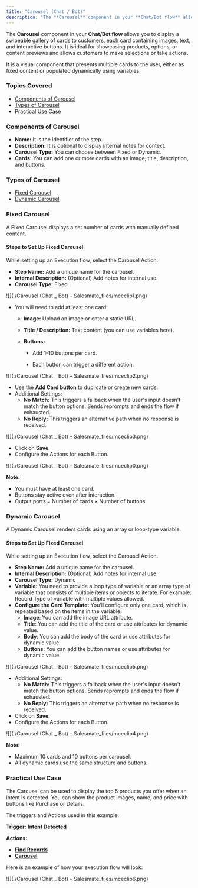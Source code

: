 ```yaml
---
title: "Carousel (Chat / Bot)"
description: "The **Carousel** component in your **Chat/Bot flow** allows you to display a swipeable gallery of cards to customers, each card containing images, tex..."
---
```


The **Carousel** component in your **Chat/Bot flow** allows you to display a swipeable gallery of cards to customers, each card containing images, text, and interactive buttons. It is ideal for showcasing products, options, or content previews and allows customers to make selections or take actions.

It is a visual component that presents multiple cards to the user, either as fixed content or populated dynamically using variables.

### Topics Covered

*   [Components of Carousel](https://support.salesmate.io/hc/en-us/articles/45879855107353-Carousel-Chat-Bot#h_01JW7AN1ZX8EKE5CG5E60N9SEF)
*   [Types of Carousel](https://support.salesmate.io/hc/en-us/articles/45879855107353-Carousel-Chat-Bot#h_01JW7AT605NQAZJTZ3EK1DGDCZ)
*   [Practical Use Case](https://support.salesmate.io/hc/en-us/articles/45879855107353-Carousel-Chat-Bot#h_01JW7F2ZVG09CQVZ8TKRBFEMXQ)

### Components of Carousel

*   **Name:** It is the identifier of the step.
*   **Description:** It is optional to display internal notes for context.
*   **Carousel Type:** You can choose between Fixed or Dynamic.
*   **Cards:** You can add one or more cards with an image, title, description, and buttons.

### Types of Carousel

*   [Fixed Carousel](https://support.salesmate.io/hc/en-us/articles/45879855107353-Carousel-Chat-Bot#h_01JW7AV5F449BM8CRN1JDW33SA)
*   [Dynamic Carousel](https://support.salesmate.io/hc/en-us/articles/45879855107353-Carousel-Chat-Bot#h_01JW7BSEBSE4MPV32VBB8V1JV4)

### Fixed Carousel

A Fixed Carousel displays a set number of cards with manually defined content.

#### Steps to Set Up Fixed Carousel

While setting up an Execution flow, select the Carousel Action.

*   **Step Name:** Add a unique name for the carousel.
*   **Internal Description:** (Optional) Add notes for internal use.
*   **Carousel Type:** Fixed

![](./Carousel (Chat _ Bot) – Salesmate_files/mceclip1.png)

*   You will need to add at least one card:
    
    *   **Image:** Upload an image or enter a static URL.
        
    *   **Title / Description:** Text content (you can use variables here).
        
    *   **Buttons:**
        
        *   Add 1–10 buttons per card.
            
        *   Each button can trigger a different action.
            

![](./Carousel (Chat _ Bot) – Salesmate_files/mceclip2.png)

*   Use the **Add Card button** to duplicate or create new cards.
*   Additional Settings:
    *   **No Match:** This triggers a fallback when the user's input doesn't match the button options. Sends reprompts and ends the flow if exhausted.
    *   **No Reply:** This triggers an alternative path when no response is received.

![](./Carousel (Chat _ Bot) – Salesmate_files/mceclip3.png)

*   Click on **Save**.
*   Configure the Actions for each Button.

![](./Carousel (Chat _ Bot) – Salesmate_files/mceclip0.png)

<Note>


**Note:** 

*   You must have at least one card.
*   Buttons stay active even after interaction.
*   Output ports = Number of cards × Number of buttons.


</Note>

### Dynamic Carousel

A Dynamic Carousel renders cards using an array or loop-type variable.

#### Steps to Set Up Fixed Carousel

While setting up an Execution flow, select the Carousel Action.

*   **Step Name:** Add a unique name for the carousel.
*   **Internal Description:** (Optional) Add notes for internal use.
*   **Carousel Type:** Dynamic
*   **Variable:** You need to provide a loop type of variable or an array type of variable that consists of multiple items or objects to iterate. For example: Record Type of variable with multiple values allowed. 
*   **Configure the Card Template:** You’ll configure only one card, which is repeated based on the items in the variable.
    *   **Image**: You can add the image URL attribute.
    *   **Title**: You can add the title of the card or use attributes for dynamic value.
    *   **Body**: You can add the body of the card or use attributes for dynamic value.
    *   **Buttons**: You can add the button names or use attributes for dynamic value.

![](./Carousel (Chat _ Bot) – Salesmate_files/mceclip5.png)

*   Additional Settings:
    *   **No Match:** This triggers a fallback when the user's input doesn't match the button options. Sends reprompts and ends the flow if exhausted.
    *   **No Reply:** This triggers an alternative path when no response is received.
*   Click on **Save**.
*   Configure the Actions for each Button.

![](./Carousel (Chat _ Bot) – Salesmate_files/mceclip4.png)

<Note>


**Note:**

*   Maximum 10 cards and 10 buttons per carousel.
*   All dynamic cards use the same structure and buttons.


</Note>

### Practical Use Case

The Carousel can be used to display the top 5 products you offer when an intent is detected. You can show the product images, name, and price with buttons like Purchase or Details.

The triggers and Actions used in this example:

**Trigger:** **[Intent Detected](https://support.salesmate.io/hc/en-us/articles/45879968714009)**

**Actions:**

*   **[Find Records](https://support.salesmate.io/hc/en-us/articles/38138036610201-Find-Records)**
*   [**Carousel**](https://support.salesmate.io/hc/en-us/articles/45879855107353-Carousel-Chat-Bot#h_01JW7BSEBSE4MPV32VBB8V1JV4)

Here is an example of how your execution flow will look:

![](./Carousel (Chat _ Bot) – Salesmate_files/mceclip6.png)